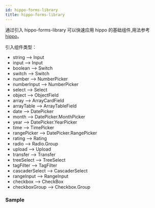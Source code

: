 ```yaml
---
id: hippo-forms-library
title: hippo-forms-library
---
```


通过引入 hippo-forms-library 可以快速应用 hippo 的基础组件,用法参考 <a href='https://hippod.alibaba-inc.com/comps/button'>hippo</a>。

引入组件类型：

- string --> Input
- input --> Input
- boolean --> Switch
- switch --> Switch
- number --> NumberPicker
- numberInput --> NumberPicker
- select --> Select
- object --> ObjectField
- array --> ArrayCardField
- arrayTable --> ArrayTableField
- date --> DatePicker
- month --> DatePicker.MonthPicker
- year --> DatePicker.YearPicker
- time --> TimePicker
- rangePicker --> DatePicker.RangePicker
- rating --> Rating
- radio --> Radio.Group
- upload --> Upload
- transfer --> Transfer
- treeSelect --> TreeSelect
- tagFilter --> TagFilter
- cascaderSelect --> CascaderSelect
- rangeInput --> RangeInput
- checkbox --> CheckBox
- checkboxGroup --> Checkbox.Group


### Sample

<ExampleCustomizer code={AtomSource} example={Atom} />
